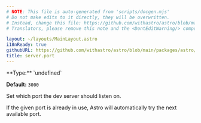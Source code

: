 ```yaml
---
# NOTE: This file is auto-generated from 'scripts/docgen.mjs'
# Do not make edits to it directly, they will be overwritten.
# Instead, change this file: https://github.com/withastro/astro/blob/main/packages/astro/src/%40types/astro.ts
# Translators, please remove this note and the <DontEditWarning/> component. 

layout: ~/layouts/MainLayout.astro
i18nReady: true
githubURL: https://github.com/withastro/astro/blob/main/packages/astro/src/%40types/astro.ts
title: server.port
---
```



<DontEditWarning />

<p>
**Type:** `undefined`

**Default:** `3000`

</p>

Set which port the dev server should listen on.

If the given port is already in use, Astro will automatically try the next available port.


